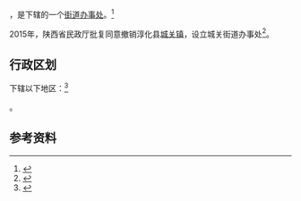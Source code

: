 {{中国乡级行政区|61/04/30/100/000}}

'''{{PAGENAMEBASE}}'''，是{{PRC admin/fullname|61/04/30/100/000|3}}下辖的一个[[街道办事处|街道办事处]]。<ref>{{PRC admin/ref sgc|{{PRC admin/parent|61/04/30/100/000}}}}</ref>

2015年，陕西省民政厅批复同意撤销淳化县[[城关镇_(淳化县)|城关镇]]，设立城关街道办事处<ref>{{Cite web |url=http://news.xinhuanet.com/local/2015-06/28/c_127959075.htm |title=陕西省民政厅关于陕西省乡镇行政区划调整的公告 |accessdate=2017-09-13 |archive-date=2017-09-13 |archive-url=https://web.archive.org/web/20170913183916/http://news.xinhuanet.com/local/2015-06/28/c_127959075.htm |dead-url=no }}</ref>。

== 行政区划 ==

{{PAGENAMEBASE}}下辖以下地区：<ref>{{PRC admin/ref sgc|61/04/30/100/000}}</ref>

{{PRC admin/children|61/04/30/100/000}}。

== 参考资料 ==

{{reflist}}

{{行政区划小作品}}
{{PRC admin/navcat|61/04/30/100/000}}